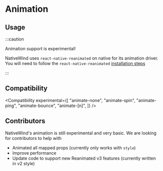 
# Animation

## Usage

<Usage />

:::caution

Animation support is experimental!

NativeWind uses `react-native-reanimated` on native for its animation driver. You will need to follow the `react-native-reanimated` [installation steps](https://docs.swmansion.com/react-native-reanimated/docs/fundamentals/getting-started/#installation)

:::

## Compatibility

<Compatibility
  experimental={[
    "animate-none",
    "animate-spin",
    "animate-ping",
    "animate-bounce",
    "animate-[n]",
  ]}
/>

## Contributors

NativeWind's animation is still experimental and very basic. We are looking for contributors to help with

- Animated all mapped props (currently only works with `style`)
- Improve performance
- Update code to support new Reanimated v3 features (currently written in v2 style)
